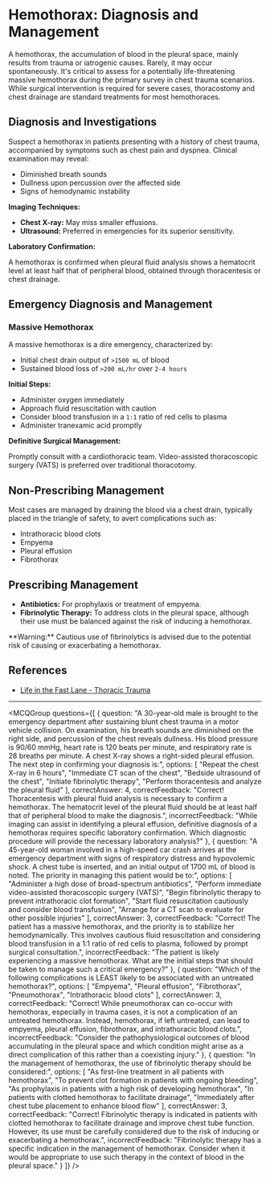 
# Hemothorax: Diagnosis and Management

A hemothorax, the accumulation of blood in the pleural space, mainly results from trauma or iatrogenic causes. Rarely, it may occur spontaneously. It's critical to assess for a potentially life-threatening massive hemothorax during the primary survey in chest trauma scenarios. While surgical intervention is required for severe cases, thoracostomy and chest drainage are standard treatments for most hemothoraces.

## Diagnosis and Investigations

Suspect a hemothorax in patients presenting with a history of chest trauma, accompanied by symptoms such as chest pain and dyspnea. Clinical examination may reveal:

- Diminished breath sounds
- Dullness upon percussion over the affected side
- Signs of hemodynamic instability

**Imaging Techniques:**

- **Chest X-ray:** May miss smaller effusions.
- **Ultrasound:** Preferred in emergencies for its superior sensitivity.

**Laboratory Confirmation:**

A hemothorax is confirmed when pleural fluid analysis shows a hematocrit level at least half that of peripheral blood, obtained through thoracentesis or chest drainage.

## Emergency Diagnosis and Management

### Massive Hemothorax

A massive hemothorax is a dire emergency, characterized by:

- Initial chest drain output of `>1500 mL` of blood
- Sustained blood loss of `>200 mL/hr` over `2-4 hours`

**Initial Steps:**

- Administer oxygen immediately
- Approach fluid resuscitation with caution
- Consider blood transfusion in a `1:1` ratio of red cells to plasma
- Administer tranexamic acid promptly

**Definitive Surgical Management:**

Promptly consult with a cardiothoracic team. Video-assisted thoracoscopic surgery (VATS) is preferred over traditional thoracotomy.

## Non-Prescribing Management

Most cases are managed by draining the blood via a chest drain, typically placed in the triangle of safety, to avert complications such as:

- Intrathoracic blood clots
- Empyema
- Pleural effusion
- Fibrothorax

## Prescribing Management

- **Antibiotics:** For prophylaxis or treatment of empyema.
- **Fibrinolytic Therapy:** To address clots in the pleural space, although their use must be balanced against the risk of inducing a hemothorax.

<Callout emoji="⚠️">
**Warning:** Cautious use of fibrinolytics is advised due to the potential risk of causing or exacerbating a hemothorax.
</Callout>

## References

- [Life in the Fast Lane - Thoracic Trauma](https://litfl.com/thoracic-trauma/)

---

<MCQGroup questions={[
  {
    question: "A 30-year-old male is brought to the emergency department after sustaining blunt chest trauma in a motor vehicle collision. On examination, his breath sounds are diminished on the right side, and percussion of the chest reveals dullness. His blood pressure is 90/60 mmHg, heart rate is 120 beats per minute, and respiratory rate is 28 breaths per minute. A chest X-ray shows a right-sided pleural effusion. The next step in confirming your diagnosis is:",
    options: [
      "Repeat the chest X-ray in 6 hours",
      "Immediate CT scan of the chest",
      "Bedside ultrasound of the chest",
      "Initiate fibrinolytic therapy",
      "Perform thoracentesis and analyze the pleural fluid"
    ],
    correctAnswer: 4,
    correctFeedback: "Correct! Thoracentesis with pleural fluid analysis is necessary to confirm a hemothorax. The hematocrit level of the pleural fluid should be at least half that of peripheral blood to make the diagnosis.",
    incorrectFeedback: "While imaging can assist in identifying a pleural effusion, definitive diagnosis of a hemothorax requires specific laboratory confirmation. Which diagnostic procedure will provide the necessary laboratory analysis?"
  },
  {
    question: "A 45-year-old woman involved in a high-speed car crash arrives at the emergency department with signs of respiratory distress and hypovolemic shock. A chest tube is inserted, and an initial output of 1700 mL of blood is noted. The priority in managing this patient would be to:",
    options: [
      "Administer a high dose of broad-spectrum antibiotics",
      "Perform immediate video-assisted thoracoscopic surgery (VATS)",
      "Begin fibrinolytic therapy to prevent intrathoracic clot formation",
      "Start fluid resuscitation cautiously and consider blood transfusion",
      "Arrange for a CT scan to evaluate for other possible injuries"
    ],
    correctAnswer: 3,
    correctFeedback: "Correct! The patient has a massive hemothorax, and the priority is to stabilize her hemodynamically. This involves cautious fluid resuscitation and considering blood transfusion in a 1:1 ratio of red cells to plasma, followed by prompt surgical consultation.",
    incorrectFeedback: "The patient is likely experiencing a massive hemothorax. What are the initial steps that should be taken to manage such a critical emergency?"
  },
  {
    question: "Which of the following complications is LEAST likely to be associated with an untreated hemothorax?",
    options: [
      "Empyema",
      "Pleural effusion",
      "Fibrothorax",
      "Pneumothorax",
      "Intrathoracic blood clots"
    ],
    correctAnswer: 3,
    correctFeedback: "Correct! While pneumothorax can co-occur with hemothorax, especially in trauma cases, it is not a complication of an untreated hemothorax. Instead, hemothorax, if left untreated, can lead to empyema, pleural effusion, fibrothorax, and intrathoracic blood clots.",
    incorrectFeedback: "Consider the pathophysiological outcomes of blood accumulating in the pleural space and which condition might arise as a direct complication of this rather than a coexisting injury."
  },
  {
    question: "In the management of hemothorax, the use of fibrinolytic therapy should be considered:",
    options: [
      "As first-line treatment in all patients with hemothorax",
      "To prevent clot formation in patients with ongoing bleeding",
      "As prophylaxis in patients with a high risk of developing hemothorax",
      "In patients with clotted hemothorax to facilitate drainage",
      "Immediately after chest tube placement to enhance blood flow"
    ],
    correctAnswer: 3,
    correctFeedback: "Correct! Fibrinolytic therapy is indicated in patients with clotted hemothorax to facilitate drainage and improve chest tube function. However, its use must be carefully considered due to the risk of inducing or exacerbating a hemothorax.",
    incorrectFeedback: "Fibrinolytic therapy has a specific indication in the management of hemothorax. Consider when it would be appropriate to use such therapy in the context of blood in the pleural space."
  }
]} />